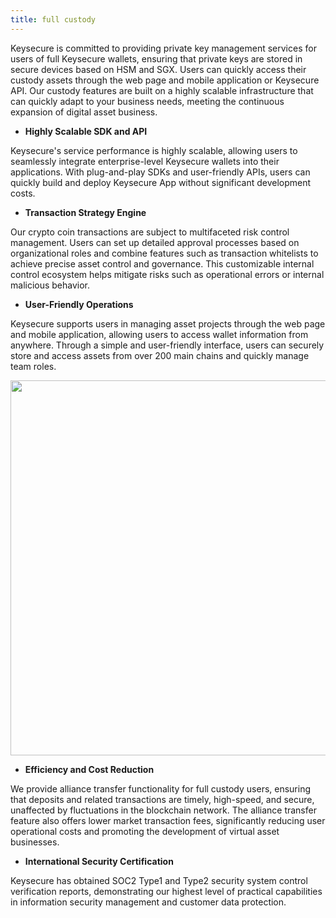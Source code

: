 ```yaml
---
title: full custody
---
```


Keysecure is committed to providing private key management services for users of full Keysecure wallets, ensuring that private keys are stored in secure devices based on HSM and SGX. Users can quickly access their custody assets through the web page and mobile application or Keysecure API. Our custody features are built on a highly scalable infrastructure that can quickly adapt to your business needs, meeting the continuous expansion of digital asset business.

* **Highly Scalable SDK and API**

Keysecure's service performance is highly scalable, allowing users to seamlessly integrate enterprise-level Keysecure wallets into their applications. With plug-and-play SDKs and user-friendly APIs, users can quickly build and deploy Keysecure App without significant development costs.

* **Transaction Strategy Engine**

Our crypto coin transactions are subject to multifaceted risk control management. Users can set up detailed approval processes based on organizational roles and combine features such as transaction whitelists to achieve precise asset control and governance. This customizable internal control ecosystem helps mitigate risks such as operational errors or internal malicious behavior.


* **User-Friendly Operations**

Keysecure supports users in managing asset projects through the web page and mobile application, allowing users to access wallet information from anywhere. Through a simple and user-friendly interface, users can securely store and access assets from over 200 main chains and quickly manage team roles.

<div className="w-full flex items-center justify-center">
    <img src="/images/introduction/joint1-en.png" width="600"/>
</div>

* **Efficiency and Cost Reduction**

We provide alliance transfer functionality for full custody users, ensuring that deposits and related transactions are timely, high-speed, and secure, unaffected by fluctuations in the blockchain network. The alliance transfer feature also offers lower market transaction fees, significantly reducing user operational costs and promoting the development of virtual asset businesses.

* **International Security Certification**

Keysecure has obtained SOC2 Type1 and Type2 security system control verification reports, demonstrating our highest level of practical capabilities in information security management and customer data protection.
